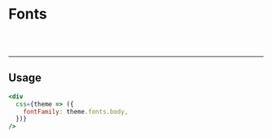 
<Meta title="Theme/Fonts" />

# Fonts

<br />

<ThemeProvider>
    <FontsShowcase />
</ThemeProvider>

<br />

----
## Usage

```jsx
<div
  css={theme => ({
    fontFamily: theme.fonts.body,
  })}
/>
```
